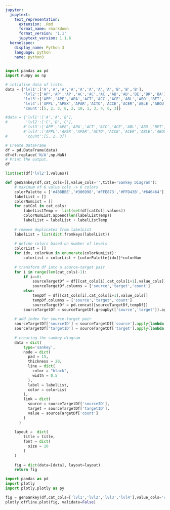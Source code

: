 ```yaml
---
jupyter:
  jupytext:
    text_representation:
      extension: .Rmd
      format_name: rmarkdown
      format_version: '1.1'
      jupytext_version: 1.1.6
  kernelspec:
    display_name: Python 3
    language: python
    name: python3
---
```


```python
import pandas as pd 
import numpy as np

# intialise data of lists. 
data = {'lvl1':['A','A','A','A','A','A','A','A','B','B','B'], 
        'lvl2':['AP','AP','AP','AC','AC','AC','AB','AB','BE','BR','BA'], 
        'lvl3':['APP','APE','APA','ACT','ACC','ACE','ABL','ABO','BET','BRE','BAK'], 
        'lvl4':['APPL','APEX','APAR','ACTO','ACCE','ACER','ABLE','ABOU','N/A','N/A','N/A'], 
        'count':[5, 2, 3, 8, 2, 10, 1, 3, 4, 6, 3]} 

#data = {'lvl1':['A','A','B'], 
#        'lvl2':['C','D','C'], 
        #'lvl3':['APP','APE','APA','ACT','ACC','ACE','ABL','ABO','BET','BRE','BAK'], 
        #'lvl4':['APPL','APEX','APAR','ACTO','ACCE','ACER','ABLE','ABOU','','',''], 
#        'count':[5, 2, 3]}   

# Create DataFrame 
df = pd.DataFrame(data) 
df=df.replace('N/A',np.NaN)  
# Print the output. 
df
```

```python
list(set(df['lvl2'].values))
```

```python
def genSankey(df,cat_cols=[],value_cols='',title='Sankey Diagram'):
    # maximum of 6 value cols -> 6 colors
    colorPalette = ['#4B8BBE','#306998','#FFE873','#FFD43B','#646464']
    labelList = []
    colorNumList = []
    for catCol in cat_cols:
        labelListTemp =  list(set(df[catCol].values))
        colorNumList.append(len(labelListTemp))
        labelList = labelList + labelListTemp
        
    # remove duplicates from labelList
    labelList = list(dict.fromkeys(labelList))
    
    # define colors based on number of levels
    colorList = []
    for idx, colorNum in enumerate(colorNumList):
        colorList = colorList + [colorPalette[idx]]*colorNum
        
    # transform df into a source-target pair
    for i in range(len(cat_cols)-1):
        if i==0:
            sourceTargetDf = df[[cat_cols[i],cat_cols[i+1],value_cols]]
            sourceTargetDf.columns = ['source','target','count']
        else:
            tempDf = df[[cat_cols[i],cat_cols[i+1],value_cols]]
            tempDf.columns = ['source','target','count']
            sourceTargetDf = pd.concat([sourceTargetDf,tempDf])
        sourceTargetDf = sourceTargetDf.groupby(['source','target']).agg({'count':'sum'}).reset_index()
        
    # add index for source-target pair
    sourceTargetDf['sourceID'] = sourceTargetDf['source'].apply(lambda x: labelList.index(x))
    sourceTargetDf['targetID'] = sourceTargetDf['target'].apply(lambda x: labelList.index(x))
    
    # creating the sankey diagram
    data = dict(
        type='sankey',
        node = dict(
          pad = 15,
          thickness = 20,
          line = dict(
            color = "black",
            width = 0.5
          ),
          label = labelList,
          color = colorList
        ),
        link = dict(
          source = sourceTargetDf['sourceID'],
          target = sourceTargetDf['targetID'],
          value = sourceTargetDf['count']
        )
      )
    
    layout =  dict(
        title = title,
        font = dict(
          size = 10
        )
    )
       
    fig = dict(data=[data], layout=layout)
    return fig
```

```python
import pandas as pd
import plotly
import plotly.plotly as py

fig = genSankey(df,cat_cols=['lvl1','lvl2','lvl3','lvl4'],value_cols='count',title='Word Etymology')
plotly.offline.plot(fig, validate=False)
```

```python

```
